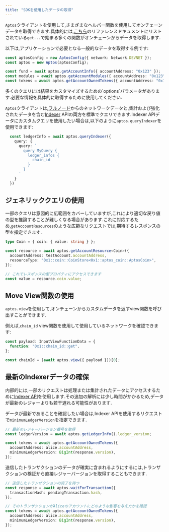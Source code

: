 ```yaml
---
title: "SDKを使用したデータの取得"
---
```



`Aptos`クライアントを使用して,さまざまなヘルパー関数を使用してオンチェーンデータを取得できます.具体的には,[こちら](https://aptos-labs.github.io/aptos-ts-sdk/@aptos-labs/ts-sdk-1.12.2/classes/Aptos.html)のリファレンスドキュメントにリストされている`get...`で始まる多くの関数がオンチェーンからデータを取得します.

以下は,アプリケーションで必要となる一般的なデータを取得する例です:

```typescript filename="fetch-data.ts"
const aptosConfig = new AptosConfig({ network: Network.DEVNET });
const aptos = new Aptos(aptosConfig);

const fund = await aptos.getAccountInfo({ accountAddress: "0x123" });
const modules = await aptos.getAccountModules({ accountAddress: "0x123" });
const tokens = await aptos.getAccountOwnedTokens({ accountAddress: "0x123" });
```

<Aside type="note">
  多くのクエリには結果をカスタマイズするための`options`パラメータがあります.必要な情報を具体的に取得するために使用してください.
</Aside>

`Aptos`クライアントは,[フルノード](https://api.mainnet.aptoslabs.com/v1/spec#/)からのネットワークデータと,集計および強化されたデータを含む[Indexer](https://cloud.hasura.io/public/graphiql?endpoint=https://api.mainnet.aptoslabs.com/v1/graphql) APIの両方を標準でクエリできます.Indexer APIデータにカスタムクエリを使用したい場合は,以下のように`aptos.queryIndexer`を使用できます:

```typescript filename="fetch-data.ts"
  const ledgerInfo = await aptos.queryIndexer({
    query: {
      query: `
        query MyQuery {
          ledger_infos {
            chain_id
          }
        }
      `
    }
  })
```

## ジェネリッククエリの使用

一部のクエリは意図的に広範囲をカバーしていますが,これにより適切な戻り値の型を推論することが難しくなる場合があります.これに対応するため,`getAccountResources`のような広範なリクエストでは,期待するレスポンスの型を指定できます.

```typescript filename="fetch-data.ts"
type Coin = { coin: { value: string } };

const resource = await aptos.getAccountResource<Coin>({
  accountAddress: testAccount.accountAddress,
  resourceType: "0x1::coin::CoinStore<0x1::aptos_coin::AptosCoin>",
});

// これでレスポンスの型プロパティにアクセスできます
const value = resource.coin.value;
```

## Move View関数の使用

`aptos.view`を使用して,オンチェーンからカスタムデータを返すview関数を呼び出すことができます.

例えば,`chain_id` view関数を使用して使用しているネットワークを確認できます:

```typescript filename="fetch-data.ts"
const payload: InputViewFunctionData = {
  function: "0x1::chain_id::get",
};

const chainId = (await aptos.view({ payload }))[0];
```

## 最新のIndexerデータの確保

内部的には,一部のリクエストは処理または集計されたデータにアクセスするために[Indexer API](/ja/build/indexer)を使用します.その追加の解析には少し時間がかかるため,データが最新のレジャーよりも若干遅れる可能性があります.

データが最新であることを確認したい場合は,Indexer APIを使用するリクエストで`minimumLedgerVersion`を指定できます.

```typescript filename="fetch-data.ts"
// 最新のレジャーバージョン番号を取得
const ledgerVersion = await aptos.getLedgerInfo().ledger_version;

const tokens = await aptos.getAccountOwnedTokens({
  accountAddress: alice.accountAddress,
  minimumLedgerVersion: BigInt(response.version),
});
```

送信したトランザクションのデータが確実に含まれるようにするには,トランザクションの検証から直接レジャーバージョンを取得することもできます.

```typescript filename="fetch-data.ts"
// 送信したトランザクションの完了を待つ
const response = await aptos.waitForTransaction({
  transactionHash: pendingTransaction.hash,
});

// そのトランザクションがAliceのアカウントにどのような影響を与えたかを確認
const tokens = await aptos.getAccountOwnedTokens({
  accountAddress: alice.accountAddress,
  minimumLedgerVersion: BigInt(response.version),
});
```
